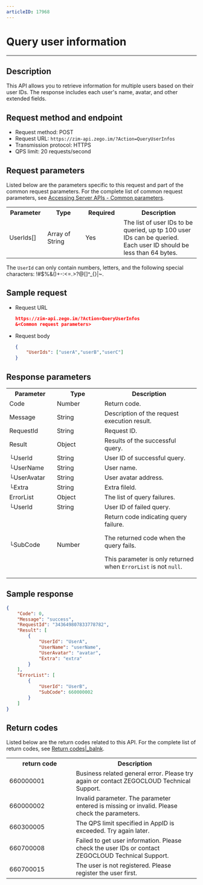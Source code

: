 ```yaml
---
articleID: 17968
---
```

# Query user information

- - -

## Description

This API allows you to retrieve information for multiple users based on their user IDs. The response includes each user's name, avatar, and other extended fields.

## Request method and endpoint

- Request method: POST
- Request URL: `https://zim-api.zego.im/?Action=QueryUserInfos`
- Transmission protocol: HTTPS
- QPS limit: 20 requests/second

## Request parameters

Listed below are the parameters specific to this request and part of the common request parameters. For the complete list of common request parameters, see [Accessing Server APIs - Common parameters](./../Accessing%20Server%20APIs.mdx#common-parameters).

<table>
  <colgroup>
    <col width="20%" />
    <col width="20%" />
    <col width="20%" />
    <col width="40%" />
  </colgroup>
<tbody><tr>
<th>Parameter</th>
<th>Type</th>
<th>Required</th>
<th>Description</th>
</tr>
<tr>
<td>UserIds[]</td>
<td>Array of String</td>
<td>Yes</td>
<td>The list of user IDs to be queried, up tp 100 user IDs can be queried. Each user ID should be less than 64 bytes.</td>
</tr>
</tbody></table>

<Note title="Note">

The `UserId` can only contain numbers, letters, and the following special characters: !#$%&()+-:\<=.>?@[]^_{}|~.

</Note>

## Sample request

- Request URL

    ```json
    https://zim-api.zego.im/?Action=QueryUserInfos
    &<Common request parameters>
    ```

- Request body
  
    ```json
    {
        "UserIds": ["userA","userB","userC"]
    }
    ```

## Response parameters

<table class="collapsible-table" >
  <colgroup>
    <col width="25%" />
    <col width="25%" />
    <col width="50%" />
  </colgroup>
<tbody><tr data-row-level="1">
<th>Parameter</th>
<th>Type</th>
<th>Description</th>
</tr>
<tr data-row-level="2">
<td>Code</td>
<td>Number</td>
<td>Return code.</td>
</tr>
<tr data-row-level="3">
<td>Message</td>
<td>String</td>
<td>Description of the request execution result.</td>
</tr>
<tr data-row-level="4">
<td>RequestId</td>
<td>String</td>
<td>Request ID.</td>
</tr>
<tr data-row-level="5" data-row-child="true">
<td>Result</td>
<td>Object</td>
<td>Results of the successful query.</td>
</tr>
<tr data-row-level="5-1">
<td>└UserId</td>
<td>String</td>
<td>User ID of successful query.</td>
</tr>
<tr data-row-level="5-2">
<td>└UserName</td>
<td>String</td>
<td>User name.</td>
</tr>
<tr data-row-level="5-3">
<td>└UserAvatar</td>
<td>String</td>
<td>User avatar address.</td>
</tr>
<tr data-row-level="5-4">
<td>└Extra</td>
<td>String</td>
<td>Extra fileld.</td>
</tr>
<tr data-row-level="6" data-row-child="true">
<td>ErrorList</td>
<td>Object</td>
<td>The list of query failures.</td>
</tr>
<tr data-row-level="6-1">
<td>└UserId</td>
<td>String</td>
<td>User ID of failed query.</td>
</tr>
<tr data-row-level="6-2">
<td>└SubCode</td>
<td>Number</td>
<td>Return code indicating query failure. <p>The returned code when the query fails. </p><p>This parameter is only returned when <code>ErrorList</code> is not <code>null</code>. </p></td>
</tr>
</tbody></table>

## Sample response 

```json
{
    "Code": 0,
    "Message": "success",
    "RequestId": "343649807833778782",
    "Result": [
        {
            "UserId": "UserA",
            "UserName": "userName",
            "UserAvatar": "avatar",
            "Extra": "extra"
        }
    ],
    "ErrorList": [
        {
            "UserId": "UserB",
            "SubCode": 660000002
        }
    ]
}
```


## Return codes

Listed below are the return codes related to this API. For the complete list of return codes, see [Return codes\|_balnk](./../Return%20codes.mdx).

<table>
  <colgroup>
    <col width="35%" />
    <col width="65%" />
  </colgroup>
<tbody><tr>
<th>return code</th>
<th>Description</th>
</tr>
<tr>
<td>660000001</td>
<td>Business related general error.  Please try again or contact ZEGOCLOUD Technical Support.</td>
</tr>
<tr>
<td>660000002</td>
<td>Invalid parameter. The parameter entered is missing or invalid. Please check the parameters.</td>
</tr>
<tr>
<td>660300005</td>
<td>The QPS limit specified in AppID is exceeded. Try again later.</td>
</tr>
<tr>
<td>660700008</td>
<td>Failed to get user information. Please check the user IDs or contact ZEGOCLOUD Technical Support.&nbsp;</td>
</tr>
<tr>
<td>660700015</td>
<td>The user is not registered. Please register the user first.</td>
</tr>
</tbody></table>
